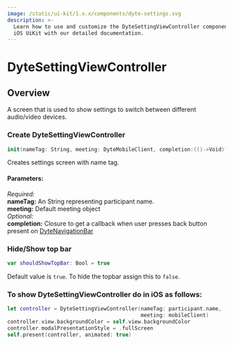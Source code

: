 ```yaml
---
image: /static/ui-kit/1.x.x/components/dyte-settings.svg
description: >-
  Learn how to use and customize the DyteSettingViewController component in Dyte's
  iOS UiKit with our detailed documentation.
---
```


# DyteSettingViewController
## Overview
A screen that is used to show settings to switch between different audio/video devices.


### Create  DyteSettingViewController 
```swift
init(nameTag: String, meeting: DyteMobileClient, completion:(()->Void)? = nil)
```
Creates settings screen with name tag.

#### Parameters:
*Required:*    
**nameTag:** An String representing participant name.  
**meeting:** Default meeting object   
*Optional:*  
**completion:** Closure to get a callback when user presses back button present on [DyteNavigationBar](/ios/components/dyte-navigationbar)

### Hide/Show top bar
```swift
var shouldShowTopBar: Bool = true
```

Default value is `true`. To hide the topbar assign this to `false`. 

### To show DyteSettingViewController do in iOS as follows:

```swift
let controller = DyteSettingViewController(nameTag: participant.name,
                                           meeting: mobileClient)
controller.view.backgroundColor = self.view.backgroundColor
controller.modalPresentationStyle = .fullScreen
self.present(controller, animated: true)
```

<head>
  <title>iOS DyteSettingViewController</title>
</head>
